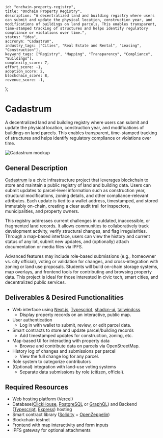     id: "onchain-property-registry",
    title: "Onchain Property Registry",
    description: "A decentralized land and building registry where users can submit and update the physical location, construction year, and modifications of buildings on land parcels. This enables transparent, time-stamped tracking of structures and helps identify regulatory compliance or violations over time.",
    status: "idea",
    accronym: "Cadastrum",
    industry_tags: ["Cities", "Real Estate and Rental", "Leasing", "Construction"],
    keyword_tags: ["Registry", "Mapping", "Transparency", "Compliance", "Buildings"],
    complexity_score: 7,
    effort_score: -1,
    adoption_score: 2,
    blockchain_score: 8,
    revenue_score: -1,
};

# Cadastrum

A decentralized land and building registry where users can submit and update the physical location, construction year, and modifications of buildings on land parcels. This enables transparent, time-stamped tracking of structures and helps identify regulatory compliance or violations over time.

![Cadastrum mockup](/images/project/onchain-property-registry.jpg)

## General Description

[Cadastrum](https://cadastrum.monark.io) is a civic infrastructure project that leverages blockchain to store and maintain a public registry of land and building data. Users can submit updates to parcel-level information such as construction year, structural modifications, zoning details, and other compliance-relevant attributes. Each update is tied to a wallet address, timestamped, and stored immutably on-chain, creating a clear audit trail for inspectors, municipalities, and property owners.
        
This registry addresses current challenges in outdated, inaccessible, or fragmented land records. It allows communities to collaboratively track development activity, verify structural changes, and flag irregularities. Through a map-based interface, users can view the history and current status of any lot, submit new updates, and (optionally) attach documentation or media files via IPFS.
        
Advanced features may include role-based submissions (e.g., homeowner vs. city official), voting or validation for changes, and cross-integration with zoning or land use proposals. Students will build on-chain storage systems, map overlays, and frontend tools for contributing and browsing property data. This project is ideal for those interested in civic tech, smart cities, and decentralized public services.

## Deliverables & Desired Functionalities

- Web interface using [Next.js](https://nextjs.org/), [Typescript](https://www.typescriptlang.org/), [shadcn-ui](https://ui.shadcn.com/), [tailwindcss](https://tailwindcss.com/)
    - Display property records on an interactive, public map.
- User authentication 
    - Log in with wallet to submit, review, or edit parcel data.
- Smart contracts to store and update parcel/building records
    - Add timestamped updates for construction, zoning, etc.
- Map-based UI for interacting with property data
    - Browse and contribute data on parcels via OpenStreetMap.
- History log of changes and submissions per parcel
    - View the full change log for any parcel.
- Role system to categorize contributors
- (Optional) integration with land-use voting systems
    - Separate data submissions by role (citizen, official).

## Required Resources

- Web hosting platform ([Vercel](https://www.vercel.com/))
- Database([ClickHouse](https://clickhouse.com/), [PostgreSQL](https://www.postgresql.org/) or [GraphQL](https://graphql.org/)) and Backend ([Typescript](https://www.typescriptlang.org/), [Express](https://expressjs.com/)) hosting
- Smart contract library ([Solidity](https://soliditylang.org/) + [OpenZeppelin](https://www.openzeppelin.com/))
- Blockchain testnet
- Frontend with map interactivity and form inputs
- IPFS gateway for optional attachments
